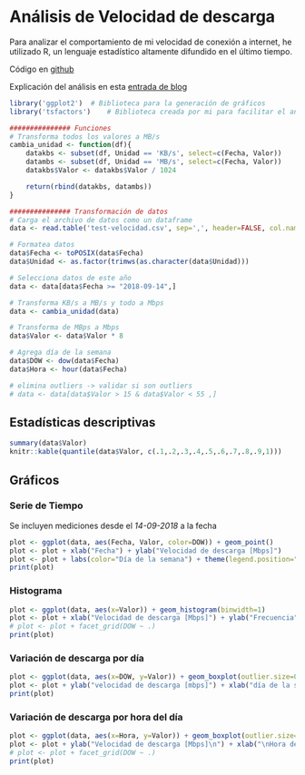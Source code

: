 # Análisis de Velocidad de descarga

Para analizar el comportamiento de mi velocidad de conexión a internet, he utilizado R, un lenguaje estadístico altamente difundido en el último tiempo.

Código en [github](https://github.com/thermosilla/velocidad_conexion)

Explicación del análisis en esta [entrada de blog](http://blog.thermosilla.info/speedtest.html)

```r
library('ggplot2')	# Biblioteca para la generación de gráficos
library('tsfactors') 	# Biblioteca creada por mi para facilitar el análisis de series de tiempo

############### Funciones
# Transforma todos los valores a MB/s
cambia_unidad <- function(df){
	datakbs <- subset(df, Unidad == 'KB/s', select=c(Fecha, Valor))
	datambs <- subset(df, Unidad == 'MB/s', select=c(Fecha, Valor))
	datakbs$Valor <- datakbs$Valor / 1024

	return(rbind(datakbs, datambs))
}

############### Transformación de datos
# Carga el archivo de datos como un dataframe
data <- read.table('test-velocidad.csv', sep=',', header=FALSE, col.names=c('Fecha', 'Valor', 'Unidad'))

# Formatea datos
data$Fecha <- toPOSIX(data$Fecha)
data$Unidad <- as.factor(trimws(as.character(data$Unidad)))

# Selecciona datos de este año
data <- data[data$Fecha >= "2018-09-14",]

# Transforma KB/s a MB/s y todo a Mbps
data <- cambia_unidad(data)

# Transforma de MBps a Mbps
data$Valor <- data$Valor * 8

# Agrega día de la semana
data$DOW <- dow(data$Fecha)
data$Hora <- hour(data$Fecha)

# elimina outliers -> validar si son outliers
# data <- data[data$Valor > 15 & data$Valor < 55 ,]
```

## Estadísticas descriptivas

```r
summary(data$Valor)
knitr::kable(quantile(data$Valor, c(.1,.2,.3,.4,.5,.6,.7,.8,.9,1)))
```

## Gráficos

### Serie de Tiempo

Se incluyen mediciones desde el _14-09-2018_ a la fecha
```r
plot <- ggplot(data, aes(Fecha, Valor, color=DOW)) + geom_point()
plot <- plot + xlab("Fecha") + ylab("Velocidad de descarga [Mbps]")
plot <- plot + labs(color="Día de la semana") + theme(legend.position="bottom")
print(plot)
```

### Histograma
```r
plot <- ggplot(data, aes(x=Valor)) + geom_histogram(binwidth=1)
plot <- plot + xlab("Velocidad de descarga [Mbps]") + ylab("Frecuencia")
# plot <- plot + facet_grid(DOW ~ .)
print(plot)
```

### Variación de descarga por día
```r
plot <- ggplot(data, aes(x=DOW, y=Valor)) + geom_boxplot(outlier.size=0) 
plot <- plot + ylab("velocidad de descarga [mbps]") + xlab("día de la semana")
print(plot)
```

### Variación de descarga por hora del día
```r
plot <- ggplot(data, aes(x=Hora, y=Valor)) + geom_boxplot(outlier.size=0)
plot <- plot + ylab("Velocidad de descarga [Mbps]\n") + xlab("\nHora del Día")
# plot <- plot + facet_grid(DOW ~ .)
print(plot)
```
